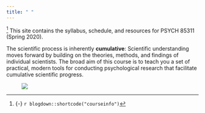 ```yaml
---
title: " "
---
```

^[{-} `r blogdown::shortcode("courseinfo")`] This site contains</span> the syllabus, schedule, and resources for PSYCH 85311 (Spring 2020). 

The scientific process is inherently __cumulative__: Scientific understanding moves forward by building on the theories, methods, and findings of individual scientists. The broad aim of this course is to teach you a set of practical, modern tools for conducting psychological research that facilitate  cumulative scientific progress. 

<figure>
[![](/images/human_pyramid.jpg)](/images/misc/human_pyramid.jpg)
</figure>

